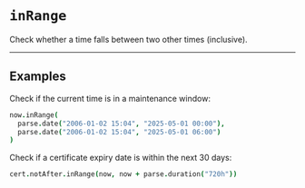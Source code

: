 # `inRange`

Check whether a time falls between two other times (inclusive).

---

## Examples

Check if the current time is in a maintenance window:
```coffee
now.inRange(
  parse.date("2006-01-02 15:04", "2025-05-01 00:00"),
  parse.date("2006-01-02 15:04", "2025-05-01 06:00")
)
```

Check if a certificate expiry date is within the next 30 days:
```coffee
cert.notAfter.inRange(now, now + parse.duration("720h"))
```
